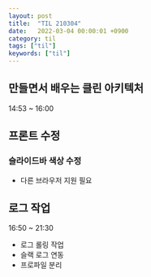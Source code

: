```yaml
---
layout: post
title:  "TIL 210304"
date:   2022-03-04 00:00:01 +0900
category: til
tags: ["til"]
keywords: ["til"]
---
```


## 만들면서 배우는 클린 아키텍처
14:53 ~ 16:00

## 프론트 수정

### 슬라이드바 색상 수정
- 다른 브라우저 지원 필요

## 로그 작업
16:50 ~ 21:30
- 로그 롤링 작업
- 슬랙 로그 연동
- 프로파일 분리

